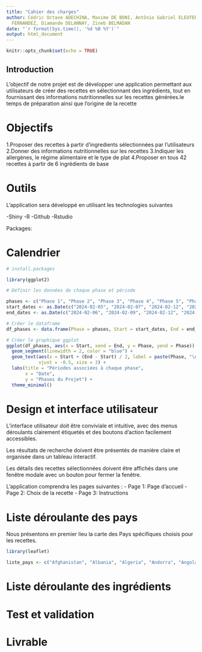 ```yaml
---
title: "Cahier des charges"
author: Cédric Octave ADECHINA, Maxime DE BONI, Antônio Gabriel ELEUTERIO VIANA, Thomas
  FERNANDEZ, Diamande DELANNAY, Zineb BELMADAN
date: "`r format(Sys.time(), '%d %B %Y')`"
output: html_document
---
```


```r
knitr::opts_chunk$set(echo = TRUE)

```

## Introduction

L'objectif de notre projet est de développer une application permettant aux utilisateurs de créer des recettes en sélectionnant des ingrédients, tout en fournissant des informations nutritionnelles sur les recettes générées.le temps de préparation ainsi que l'origine de la recette

# Objectifs
1.Proposer des recettes à partir d'ingredients sélectionnées par l'utilisateurs
2.Donner des informations nutritionnelles sur les recettes
3.Indiquer les allergènes, le régime alimentaire et le type de plat
4.Proposer en tous 42 recettes à partir de 6 ingrédients de base

# Outils
L'application sera développé en utilisant les technologies suivantes

-Shiny
-R
-Github
-Rstudio 

Packages:

# Calendrier

```r

# install.packages

library(ggplot2)
```


```r
# Définir les données de chaque phase et période

phases <- c("Phase 1", "Phase 2", "Phase 3", "Phase 4", "Phase 5", "Phase 6")
start_dates <- as.Date(c("2024-02-05", "2024-02-07", "2024-02-12", "2024-02-13", "2024-02-15", "2024-02-17"))
end_dates <- as.Date(c("2024-02-06", "2024-02-09", "2024-02-12", "2024-02-15", "2024-02-15", "2024-02-17"))

# Créer le dataframe
df_phases <- data.frame(Phase = phases, Start = start_dates, End = end_dates)

# Créer le graphique ggplot
ggplot(df_phases, aes(x = Start, xend = End, y = Phase, yend = Phase)) +
  geom_segment(linewidth = 2, color = "blue") +
  geom_text(aes(x = Start + (End - Start) / 2, label = paste(Phase, "\n", format(Start, "%d-%m-%Y"), " au ", format(End, "%d-%m-%Y"))),
            vjust = -0.5, size = 3) +
  labs(title = "Périodes associées à chaque phase",
       x = "Date",
       y = "Phases du Projet") +
  theme_minimal()

```

# Design et interface utilisateur

L'interface utilisateur doit être conviviale et intuitive, avec des menus déroulants clairement étiquetés et des boutons d'action facilement accessibles.

Les résultats de recherche doivent être présentés de manière claire et organisée dans un tableau interactif.

Les détails des recettes sélectionnées doivent être affichés dans une fenêtre modale avec un bouton pour fermer la fenêtre.

L'application comprendra les pages suivantes :
- Page 1: Page d'accueil
- Page 2: Choix de la recette
- Page 3: Instructions


# Liste déroulante des pays 
Nous présentons en premier lieu la carte  des Pays spécifiques choisis pour les recettes.
```r

library(leaflet)

```

```r
liste_pays <- c("Afghanistan", "Albania", "Algeria", "Andorra", "Angola", "Antigua and Barbuda", "Argentina", "Armenia", "Australia", "Austria", "Azerbaijan", "Bahamas", "Bahrain", "Bangladesh", "Barbados", "Belarus", "Belgium", "Belize", "Benin", "Bhutan", "Bolivia", "Bosnia and Herzegovina", "Botswana", "Brazil", "Brunei", "Bulgaria", "Burkina Faso", "Burundi", "Côte d'Ivoire", "Cabo Verde", "Cambodia", "Cameroon", "Canada", "Central African Republic", "Chad", "Chile", "China", "Colombia", "Comoros", "Congo (Congo-Brazzaville)", "Costa Rica", "Croatia", "Cuba", "Cyprus", "Czech Republic", "Democratic Republic of the Congo", "Denmark", "Djibouti", "Dominica", "Dominican Republic", "Ecuador", "Egypt", "El Salvador", "Equatorial Guinea", "Eritrea", "Estonia", "Eswatini (Swaziland)", "Ethiopia", "Fiji", "Finland", "France", "Gabon", "Gambia", "Georgia", "Germany", "Ghana", "Greece", "Grenada", "Guatemala", "Guinea", "Guinea-Bissau", "Guyana", "Haiti", "Holy See", "Honduras", "Hungary", "Iceland", "India", "Indonesia", "Iran", "Iraq", "Ireland", "Israel", "Italy", "Jamaica", "Japan", "Jordan", "Kazakhstan", "Kenya", "Kiribati", "Kuwait", "Kyrgyzstan", "Laos", "Latvia", "Lebanon", "Lesotho", "Liberia", "Libya", "Liechtenstein", "Lithuania", "Luxembourg", "Madagascar", "Malawi", "Malaysia", "Maldives", "Mali", "Malta", "Marshall Islands", "Mauritania", "Mauritius", "Mexico", "Micronesia", "Moldova", "Monaco", "Mongolia", "Montenegro", "Morocco", "Mozambique", "Myanmar (Burma)", "Namibia", "Nauru", "Nepal", "Netherlands", "New Zealand", "Nicaragua", "Niger", "Nigeria", "North Korea", "North Macedonia (formerly Macedonia)", "Norway", "Oman", "Pakistan", "Palau", "Palestine State", "Panama", "Papua New Guinea", "Paraguay", "Peru", "Philippines", "Poland", "Portugal", "Qatar", "Romania", "Russia", "Rwanda", "Saint Kitts and Nevis", "Saint Lucia", "Saint Vincent and the Grenadines", "Samoa", "San Marino", "Sao Tome and Principe", "Saudi Arabia", "Senegal", "Serbia", "Seychelles", "Sierra Leone", "Singapore", "Slovakia", "Slovenia", "Solomon Islands", "Somalia", "South Africa", "South Korea", "South Sudan", "Spain", "Sri Lanka", "Sudan", "Suriname", "Sweden", "Switzerland", "Syria", "Tajikistan", "Tanzania", "Thailand", "Timor-Leste", "Togo", "Tonga", "Trinidad and Tobago", "Tunisia", "Turkey", "Turkmenistan", "Tuvalu", "Uganda", "Ukraine", "United Arab Emirates", "United Kingdom", "United States of America", "Uruguay", "Uzbekistan", "Vanuatu", "Venezuela", "Vietnam", "Yemen", "Zambia", "Zimbabwe")
```

# Liste déroulante des ingrédients

# Test et validation

# Livrable
